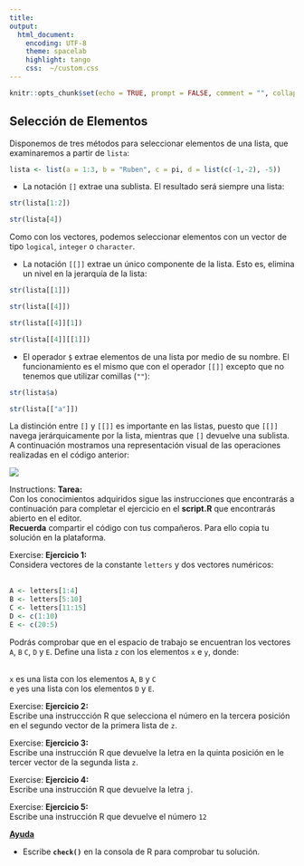 ```yaml
---
title: 
output:
  html_document:
    encoding: UTF-8
    theme: spacelab
    highlight: tango
    css:  ~/custom.css
---
```


```r
knitr::opts_chunk$set(echo = TRUE, prompt = FALSE, comment = "", collapse = TRUE)
```

## Selección de Elementos

Disponemos de tres métodos para seleccionar elementos de una lista, que examinaremos
a partir de `lista`:

```r
lista <- list(a = 1:3, b = "Ruben", c = pi, d = list(c(-1,-2), -5))
```

- La notación `[]` extrae una sublista. El resultado será siempre una lista:

```r
str(lista[1:2])
```

```r
str(lista[4])
```


Como con los vectores, podemos seleccionar elementos con un vector de tipo `logical`,
`integer` o `character`.

- La notación `[[]]` extrae un único componente de la lista. Esto es, elimina un nivel
en la jerarquía de la lista:

```r
str(lista[[1]])
```


```r
str(lista[[4]])
```

```r
str(lista[[4]][1])
```

```r
str(lista[[4]][[1]])
```

- El operador `$` extrae elementos de una lista por medio de su nombre. El funcionamiento es el mismo que con el
operador `[[]]` excepto que no tenemos que utilizar comillas (`""`):

```r
str(lista$a)
```

```r
str(lista[["a"]])
```


La distinción entre `[]` y `[[]]` es importante en las listas, puesto que `[[]]` navega jerárquicamente por la lista,
mientras que `[]` devuelve una sublista. A continuación mostramos una representación visual de las operaciones realizadas
en el código anterior:

![](http://i.imgur.com/OZt8KNs.png)




<div class="alert alert-success" role="alert">
<span class="glyphicon glyphicon-education" aria-hidden="true"></span>
<span class="sr-only">Instructions:</span>
**Tarea:**</br>
Con los conocimientos adquiridos sigue las instrucciones que encontrarás a 
continuación para completar el ejercicio en el __script.R__ que encontrarás abierto en el editor.</br>
__Recuerda__ compartir el código con tus compañeros. Para ello copia tu solución en la plataforma.
</div>

 

<div class="panel panel-success">
<div class="panel-body">

<div class="alert alert-success" role="alert">
<span class="glyphicon glyphicon-pencil" aria-hidden="true"></span>
<span class="sr-only">Exercise:</span>
**Ejercicio 1:** </br>
Considera vectores de la constante `letters` y dos vectores numéricos:</br></br>
```r
A <- letters[1:4]
B <- letters[5:10]
C <- letters[11:15]
D <- c(1:10)
E <- c(20:5)
```

Podrás comprobar que en el espacio de trabajo se encuentran los vectores `A`, `B`
`C`, `D` y `E`. Define una lista `z` con los elementos `x` e `y`, donde: </br></br>

`x` es una lista con los elementos `A`, `B` y `C` </br>
e `y`es una lista con los elementos `D` y `E`.
</div>

<div class="alert alert-success" role="alert">
<span class="glyphicon glyphicon-pencil" aria-hidden="true"></span>
<span class="sr-only">Exercise:</span>
**Ejercicio 2:** </br>
Escribe una instruccción R que selecciona el número en la tercera posición en el 
segundo vector de la primera lista de `z`.
</div>
 
<div class="alert alert-success" role="alert">
<span class="glyphicon glyphicon-pencil" aria-hidden="true"></span>
<span class="sr-only">Exercise:</span>
**Ejercicio 3:** </br>
Escribe una instrucción R que devuelve la letra en la quinta posición en le tercer
vector de la segunda lista `z`.
</div>

<div class="alert alert-success" role="alert">
<span class="glyphicon glyphicon-pencil" aria-hidden="true"></span>
<span class="sr-only">Exercise:</span>
**Ejercicio 4:** </br>
Escribe una instrucción R que devuelve la letra `j`.
</div>


<div class="alert alert-success" role="alert">
<span class="glyphicon glyphicon-pencil" aria-hidden="true"></span>
<span class="sr-only">Exercise:</span>
**Ejercicio 5:** </br>
Escribe una instrucción R que devuelve el número `12`
</div>



<p>
<a class="btn btn-info" data-toggle="collapse" href="#hint" aria-expanded="false" aria-controls="collapseExample">
<span class="glyphicon glyphicon-exclamation-sign" aria-hidden="true"></span> __Ayuda__</a>
</p>
<div class="collapse" id="hint">
<div class="card card-block">
<div class="alert alert-info" role="alert">
- Escribe __`check()`__ en la consola de R para comprobar tu solución.
</div>
</div>

 
 